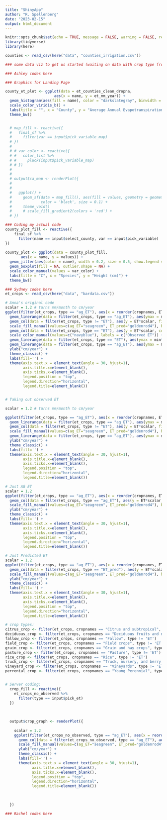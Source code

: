 ```yaml
---
title: "ShinyApp"
author: "R. Spellenberg"
date: "2023-02-15"
output: html_document
---
```


```r
knitr::opts_chunk$set(echo = TRUE, message = FALSE, warning = FALSE, results = FALSE)
library(tidyverse)
library(here)
```

```r
counties <- read_csv(here("data", "counties_irrigation.csv"))
```

```r
### some data viz to get us started (waiting on data with crop type from Anna)

```


```r
### Ashley codes here

### Graphics for Landing Page

county_et_plot <- ggplot(data = et_counties_clean_dropna,
                      aes(x = name, y = et_mm_year)) +
  geom_histogram(aes(fill = name), color = "darkslategray", binwidth = 1, show.legend = FALSE) +
  scale_color_viridis_b() +
  labs(title = "", x = "County", y = "Average Annual Evapotranspiration (mm)") +
  theme_bw()


  # map_fill <- reactive({
  #   final_sf %>%
  #     filter(var == input$pick_variable_map)
  # })
  # 
  # # var_color <- reactive({
  # #   color_list %>% 
  # #     pluck(input$pick_variable_map)
  # # })
  # 
  # 
  # output$ca_map <- renderPlot({
  #   
  # 
  #   ggplot() + 
  #     geom_sf(data = map_fill(), aes(fill = values, geometry = geometry),
  #             color = 'black', size = 0.1) +
  #     theme_void()
  #     # scale_fill_gradient2(colors = 'red') +
  # })

### Coding my actual code
county_plot_fill <- reactive({
    final_sf %>%
      filter(name == input$select_county, var == input$pick_variable)
})
  
county_plot <- ggplot(data = county_plot_fill,
       aes(x = name, y = values)) +
  geom_jitter(aes(color = name), width = 0.2, size = 0.5, show.legend = FALSE) +
  geom_boxplot(fill = NA, outlier.shape = NA) +
  scale_color_manual(values = var_color) +
  labs(title = "C", x = "Species", y = "Height (cm)") +
  theme_bw()

```


```r
### Sydney codes here
et_crops <- read_csv(here("data", "bardata.csv")) 

# Anna's original code
scalar = 1.2 # turns mm/month to cm/year
ggplot(filter(et_crops, type == "ag_ET"), aes(x = reorder(cropnames, ET))) + 
  geom_linerange(data = filter(et_crops, type == "ag_ET"), aes(ymax = min*scalar, ymin = max*scalar), color = "seagreen") + 
  geom_col(data = filter(et_crops, type != "ET"), aes(y = ET*scalar, fill = type), alpha = .6) +
  scale_fill_manual(values=c(ag_ET="seagreen", ET_pred="goldenrod4"), breaks=c("ag_ET","ET_pred"), labels = c("Agricultural ET", "Simulated natural ET")) + 
  geom_col(data = filter(et_crops, type == "ET"), aes(y = ET*scalar, color = type), alpha = 0) +
  scale_color_manual(values=c("navyblue"), labels = c("Observed ET")) + 
  geom_linerange(data = filter(et_crops, type == "ET"), aes(ymax = min*scalar, ymin = max*scalar), color = "navyblue") + 
  geom_linerange(data = filter(et_crops, type == "ag_ET"), aes(ymax = min*scalar, ymin = max*scalar), color = "seagreen") + 
  ylab("cm/year") + 
  theme_classic() + 
  labs(fill='') + 
  theme(axis.text.x = element_text(angle = 30, hjust=1), 
        axis.title.x=element_blank(), 
        axis.ticks.x=element_blank(), 
        legend.position = "top", 
        legend.direction="horizontal", 
        legend.title=element_blank())


# Taking out observed ET

scalar = 1.2 # turns mm/month to cm/year

ggplot(filter(et_crops, type == "ag_ET"), aes(x = reorder(cropnames, ET))) + 
  geom_linerange(data = filter(et_crops, type == "ag_ET"), aes(ymax = min*scalar, ymin = max*scalar), color = "seagreen") + 
  geom_col(data = filter(et_crops, type != "ET"), aes(y = ET*scalar, fill = type), alpha = .6) +
  scale_fill_manual(values=c(ag_ET="seagreen", ET_pred="goldenrod4"), breaks=c("ag_ET","ET_pred"), labels = c("Agricultural ET", "Simulated natural ET")) +
  geom_linerange(data = filter(et_crops, type == "ag_ET"), aes(ymax = min*scalar, ymin = max*scalar), color = "seagreen") + 
  ylab("cm/year") + 
  theme_classic() + 
  labs(fill='') + 
  theme(axis.text.x = element_text(angle = 30, hjust=1), 
        axis.title.x=element_blank(), 
        axis.ticks.x=element_blank(), 
        legend.position = "top", 
        legend.direction="horizontal", 
        legend.title=element_blank())

# Just AG ET
scalar = 1.2
ggplot(filter(et_crops, type == "ag_ET"), aes(x = reorder(cropnames, ET))) + 
  geom_col(data = filter(et_crops, type == "ag_ET"), aes(y = ET*scalar, fill = type), alpha = .6) +
  scale_fill_manual(values=c(ag_ET="seagreen", ET_pred="goldenrod4"), breaks=c("ag_ET","ET_pred"), labels = c("Agricultural ET", "Simulated natural ET")) +
  ylab("cm/year") + 
  theme_classic() + 
  labs(fill='') + 
  theme(axis.text.x = element_text(angle = 30, hjust=1), 
        axis.title.x=element_blank(), 
        axis.ticks.x=element_blank(), 
        legend.position = "top", 
        legend.direction="horizontal", 
        legend.title=element_blank())

# Just Predicted ET 
scalar = 1.2
ggplot(filter(et_crops, type == "ag_ET"), aes(x = reorder(cropnames, ET))) + 
  geom_col(data = filter(et_crops, type == "ET_pred"), aes(y = ET*scalar, fill = type), alpha = .6) +
  scale_fill_manual(values=c(ag_ET="seagreen", ET_pred="goldenrod4"), breaks=c("ag_ET","ET_pred"), labels = c("Agricultural ET", "Simulated natural ET")) + 
  ylab("cm/year") + 
  theme_classic() + 
  labs(fill='') + 
  theme(axis.text.x = element_text(angle = 30, hjust=1), 
        axis.title.x=element_blank(), 
        axis.ticks.x=element_blank(), 
        legend.position = "top", 
        legend.direction="horizontal", 
        legend.title=element_blank())

# crop types:
citrus_crop <- filter(et_crops, cropnames == "Citrus and subtropical", type != 'ET')
deciduous_crop <- filter(et_crops, cropnames == "Deciduous fruits and nuts", type != 'ET')
fallow_crop <- filter(et_crops, cropnames == "Fallow", type != 'ET')
field_crop <- filter(et_crops, cropnames == "Field crops", type != 'ET')
grain_crop <- filter(et_crops, cropnames == "Grain and hay crops", type != 'ET')
pasture_crop <- filter(et_crops, cropnames == "Pasture", type != 'ET')
rice_crop <- filter(et_crops, cropnames == "Rice", type != 'ET')
truck_crop <- filter(et_crops, cropnames == "Truck, nursery, and berry crops", type != 'ET')
vineyard_crop <- filter(et_crops, cropnames == "Vineyards", type != 'ET')
perrenial_crop <- filter(et_crops, cropnames == "Young Perennial", type != 'ET')


# Server coding:
  crop_fill <- reactive({
    et_crops_no_observed %>%
      filter(type == input$pick_et)
  })
  
  
  
  output$crop_graph <- renderPlot({
    
    scalar = 1.2
    ggplot(filter(et_crops_no_observed, type == "ag_ET"), aes(x = reorder(cropnames, ET))) + 
      geom_col(data = filter(et_crops_no_observed, type == "ag_ET"), aes(y = ET*scalar, fill = type), alpha = .6) +
      scale_fill_manual(values=c(ag_ET="seagreen", ET_pred="goldenrod4"), breaks=c("ag_ET","ET_pred"), labels = c("Agricultural ET", "Simulated natural ET")) +
      ylab("cm/year") + 
      theme_classic() + 
      labs(fill='') + 
      theme(axis.text.x = element_text(angle = 30, hjust=1), 
            axis.title.x=element_blank(), 
            axis.ticks.x=element_blank(), 
            legend.position = "top", 
            legend.direction="horizontal", 
            legend.title=element_blank())
    
    
    
  })

```


```r
### Rachel codes here



```